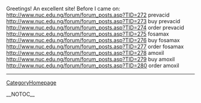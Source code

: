 Greetings! An excellent site! Before I came on: http://www.nuc.edu.ng/forum/forum_posts.asp?TID=272 prevacid
http://www.nuc.edu.ng/forum/forum_posts.asp?TID=273 buy prevacid
http://www.nuc.edu.ng/forum/forum_posts.asp?TID=274 order prevacid
http://www.nuc.edu.ng/forum/forum_posts.asp?TID=275 fosamax
http://www.nuc.edu.ng/forum/forum_posts.asp?TID=276 buy fosamax
http://www.nuc.edu.ng/forum/forum_posts.asp?TID=277 order fosamax
http://www.nuc.edu.ng/forum/forum_posts.asp?TID=278 amoxil
http://www.nuc.edu.ng/forum/forum_posts.asp?TID=279 buy amoxil
http://www.nuc.edu.ng/forum/forum_posts.asp?TID=280 order amoxil
----
[[CategoryHomepage]]

__NOTOC__